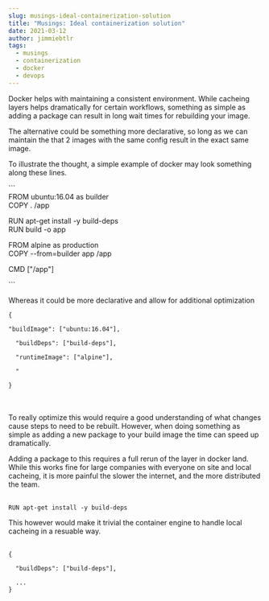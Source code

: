 ```yaml
---
slug: musings-ideal-containerization-solution
title: "Musings: Ideal containerization solution"
date: 2021-03-12
author: jimmiebtlr
tags:
  - musings
  - containerization
  - docker
  - devops
---
```

Docker helps with maintaining a consistent environment.  While cacheing layers helps dramatically for certain workflows, something as simple as adding a package can result in long wait times for rebuilding your image.

The alternative could be something more declarative, so long as we can maintain the that 2 images with the same config result in the exact same image.

To illustrate the thought, a simple example of docker may look something along these lines.

\`\``\
FROM ubuntu:16.04 as builder\
COPY . /app

RUN apt-get install -y build-deps\
RUN build -o app

FROM alpine as production\
COPY --from=builder app /app

CMD \["/app"]

\`\``

Whereas it could be more declarative and allow for additional optimization

`{  `

`"buildImage": ["ubuntu:16.04"],`

`  "buildDeps": ["build-deps"],`

`  "runtimeImage": ["alpine"],`

`  "`

`}`

\
\
To really optimize this would require a good understanding of what changes cause steps to need to be rebuilt. However, when doing something as simple as adding a new package to your build image the time can speed up dramatically.  

Adding a package to this requires a full rerun of the layer in docker land.  While this works fine for large companies with everyone on site and local cacheing, it is more painful the slower the internet, and the more distributed the team.

\
`RUN apt-get install -y build-deps`



This however would make it trivial the container engine to handle local cacheing in a resuable way.

\
`{`

`  "buildDeps": ["build-deps"],`

`  ...`\
`}`
